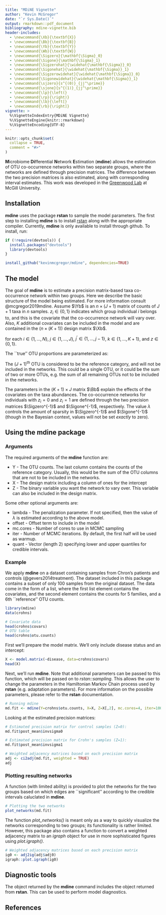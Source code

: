 ```yaml
---
title: "MDiNE Vignette"
author: "Kevin McGregor"
date: "`r Sys.Date()`"
output: rmarkdown::pdf_document
bibliography: mdine-vignette.bib
header-includes:
  - \newcommand{\Xb}{\textbf{X}}
  - \newcommand{\Bb}{\textbf{B}}
  - \newcommand{\Yb}{\textbf{Y}}
  - \newcommand{\Wb}{\textbf{W}}
  - \newcommand{\Sigzero}{\mathbf{\Sigma}_0}
  - \newcommand{\Sigone}{\mathbf{\Sigma}_1}
  - \newcommand{\Sigzerohat}{\widehat{\mathbf{\Sigma}}_0}
  - \newcommand{\Sigonehat}{\widehat{\mathbf{\Sigma}}_1}
  - \newcommand{\Sigzerowidehat}{\widehat{\mathbf{\Sigma}}_0}
  - \newcommand{\Sigonewidehat}{\widehat{\mathbf{\Sigma}}_1}
  - \newcommand{\sjzero}{s^{(0)}_{jj^\prime}}
  - \newcommand{\sjone}{s^{(1)}_{jj^\prime}}
  - \newcommand{\lp}{\left(}
  - \newcommand{\rp}{\right)}
  - \newcommand{\lb}{\left[}
  - \newcommand{\rb}{\right]}
vignette: >
  %\VignetteIndexEntry{MDiNE Vignette}
  %\VignetteEngine{knitr::rmarkdown}
  %\VignetteEncoding{UTF-8}
---
```


```r
knitr::opts_chunk$set(
  collapse = TRUE,
  comment = "#>"
)
```

**M**icrobiome **Di**fferential **N**etwork **E**stimation (**mdine**) allows the estimation of OTU co-occurrence networks within two separate groups, where the networks are defined through precision matrices.  The difference between the two precision matrices is also estimated, along with corresponding interval estimates.  This work was developed in the [Greenwood Lab](https://www.mcgill.ca/statisticalgenetics/) at McGill University.


## Installation
**mdine** uses the package **rstan** to sample the model parameters.  The first step to installing **mdine** is to install [rstan](http://mc-stan.org/users/interfaces/rstan) along with the appropriate compiler.  Currently, **mdine** is only available to install through github.  To install, run:
```r
if (!require(devtools)) {
  install.packages("devtools")
  library(devtools)
}

install_github("kevinmcgregor/mdine", dependencies=TRUE)
```

## The model
The goal of **mdine** is to estimate a precision matrix-based taxa co-occurrence network within two groups.  Here we describe the basic structure of the model being estimated. For more information consult @mcgregor2019mdine. Assume $\Yb$ is an $n\times (J+1)$ matrix of counts of $J+1$ taxa in $n$ samples.  $z_i \in \{0,1\}$ indicates which group individual $i$ belongs to, and this is the covariate that the co-occurrence network will vary over.  Also, $K$ additional covariates can be included in the model and are contained in the $(n\times (K+1))$ design matrix $\Xb$.

\begin{align}
    \label{eqn:modeldef}
	\Yb_{i\cdot} | p_{i\cdot}, \Bb, \Wb_{i\cdot}, \Sigzero^{-1}, \Sigone^{-1}, \lambda & \sim \mbox{Multinomial}(M_i, p_{i\cdot}) \nonumber \\
    \Wb_{i\cdot} | \Bb, \Sigzero^{-1}, \Sigone^{-1}, \lambda & \sim \mbox{Normal}\lp (\Xb_{i\cdot} \Bb)^\top, z_i\Sigone+(1-z_i)\Sigzero\rp \nonumber \\
    {s}^{(z)}_{jj^\prime} | \lambda & \sim \mbox{Laplace}\lp 0, \lambda \rp \nonumber \\
    {s}^{(z)}_{jj} | \lambda & \sim \mbox{Exponential}\lp \lambda/2 \rp \nonumber \\
    \lambda & \sim \mbox{Exponential}\left(\widehat{\lambda}_{init}^{-1}\right) \nonumber \\
    \Bb_{kj} & \sim \mbox{Normal}\lp 0, 10000 \rp,
\end{align}
for each $i\in\{1,\dots,N\}$, $j\in\{1,\dots,J\}$, $j^\prime \in \{1,\dots,j-1\}$, $k\in\{1,\dots,K+1\}$, and $z\in\{0,1\}$.

The ``true'' OTU proportions are parameterized as:
\begin{align}
\label{eqn:prop}
    \lb \log \lp\frac{p_{i1}}{p_{i(J+1)}}\rp, \dots, \lp\frac{p_{iJ}}{p_{i(J+1)}}\rp \rb &= \Wb_{i\cdot}
\end{align}

The $(J+1)^{th}$ OTU is considered to be the reference category, and will not be included in the networks.  This could be a single OTU, or it could be the sum of two or more OTUs, e.g. the sum of all remaining OTUs not to be included in the networks.

The parameters in the $(K+1)\times J$ matrix $\Bb$ explain the effects of the covariates on the taxa abundances.  The co-occurrence networks for individuals with $z_i=0$ and $z_i=1$ are defined through the two precision matrices $\Sigzero^{-1}$ and $\Sigone^{-1}$, respectively.  The value $\lambda$ controls the amount of sparsity in $\Sigzero^{-1}$ and $\Sigone^{-1}$ (though in the Bayesian context, values will not be set *exactly* to zero).

## Using the **mdine** package

### Arguments
The required arguments of the **mdine** function are:

  - Y - The OTU counts.  The last column contains the counts of the reference category.  Usually, this would be the sum of the OTU columns that are not to be included in the networks.
  - X - The design matrix including a column of ones for the intercept
  - Z - The binary variable you want the network to vary over.  This variable can also be included in the design matrix.

Some other optional arguments are:

  - lambda - The penalization parameter.  If not specified, then the value of $\lambda$ is estimated according to the above model.
  - offset - Offset term to include in the model
  - mc.cores - Number of cores to use in MCMC sampling
  - iter - Number of MCMC iterations.  By default, the first half will be used as warmup.
  - quant - Vector (length 2) specifying lower and upper quantiles for credible intervals.
  
### Example
We apply **mdine** on a dataset containing samples from Chron's patients and controls (@gevers2014treatment).  The dataset included in this package contains a subset of only 100 samples from the original dataset.  The data come in the form of a list, where the first list element contains the covariates, and the second element contains the counts for 5 families, and a 6th ``reference'' OTU counts.

```r
library(mdine)
data(crohns)

# Covariate data
head(crohns$covars)
# OTU table
head(crohns$otu.counts)
```

First we'll prepare the model matrix.  We'll only include disease status and an intercept:
```r
X <- model.matrix(~disease, data=crohns$covars)
head(X)
```

Next, we'll run **mdine**.  Note that additional parameters can be passed to this function, which will be passed on to *rstan::sampling*.  This allows the user to change the parameters in the Hamiltonian Markov Chain process used by **rstan** (e.g. adaptation parameters).  For more information on the possible parameters, please refer to the **rstan** documentation.
```r
# Running mdine
md.fit <- mdine(Y=crohns$otu.counts, X=X, Z=X[,2], mc.cores=4, iter=1000)
```

Looking at the estimated precision matrices:
```r
# Estimated precision matrix for control samples (Z=0):
md.fit$post_mean$invsigma0

# Estimated precision matrix for Crohn's samples (Z=1):
md.fit$post_mean$invsigma1
```

```r
# Weighted adjacency matrices based on each precision matrix
adj <- ci2adj(md.fit, weighted = TRUE)
adj
```

### Plotting resulting networks

A function (with limited ability) is provided to plot the networks for the two groups based on which edges are ``significant'' according to the credible intervals caluclated in **mdine**.
```r
# Plotting the two networks
plot_networks(md.fit)
```

The function *plot_networks()* is meant only as a way to quickly visualize the networks corresponding to two groups; its functionality is rather limited.  However, this package also contains a function to convert a weighted adjacency matrix to an *igraph* object for use in more sophisticated figures using *plot.igraph()*.
```r
# Weighted adjacency matrices based on each precision matrix
ig0 <- adj2ig(adj$adj0)
igraph::plot.igraph(ig0)
```

## Diagnostic tools
The object returned by the **mdine** command includes the object returned from **rstan**.  This can be used to perform model diagnostics.

## References



